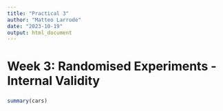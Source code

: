 ```yaml
---
title: "Practical 3"
author: "Matteo Larrode"
date: "2023-10-19"
output: html_document
---
```


# Week 3: Randomised Experiments - Internal Validity

### 

```r
summary(cars)
```

### 